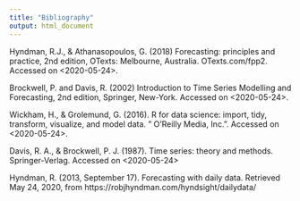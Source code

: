 ```yaml
---
title: "Bibliography"
output: html_document
---
```


Hyndman, R.J., & Athanasopoulos, G. (2018) Forecasting: principles and practice,
2nd edition, OTexts: Melbourne, Australia. OTexts.com/fpp2. Accessed on <2020-05-24>.

Brockwell, P. and Davis, R. (2002) Introduction to Time Series Modelling and Forecasting,
2nd edition, Springer, New-York. Accessed on <2020-05-24>.

Wickham, H., & Grolemund, G. (2016). R for data science: import, tidy, transform,
visualize, and model data. " O'Reilly Media, Inc.". Accessed on <2020-05-24>.

Davis, R. A., & Brockwell, P. J. (1987). Time series: theory and methods. Springer-Verlag.
Accessed on <2020-05-24>

Hyndman, R. (2013, September 17). Forecasting with daily data. Retrieved May 24, 2020,
from https://robjhyndman.com/hyndsight/dailydata/